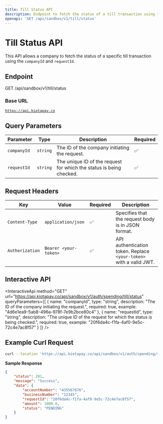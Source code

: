 ```yaml
---
title: Till Status API
description: Endpoint to fetch the status of a till transaction using the `requestId` and `companyId`.
openapi: 'GET /api/sandbox/v1/till/status'
---
```


# Till Status API

This API allows a company to fetch the status of a specific till transaction using the `companyId` and `requestId`.

## Endpoint

GET /api/sandbox/v1/till/status

### Base URL

[`https://api.kiotapay.co`](https://api.kiotapay.co)

## Query Parameters

| Parameter   | Type     | Description                                                         | Required |
| ----------- | -------- | ------------------------------------------------------------------- | -------- |
| `companyId` | `string` | The ID of the company initiating the request.                       | ✅        |
| `requestId` | `string` | The unique ID of the request for which the status is being checked. | ✅        |

## **Request Headers**

| Key             | Value                 | Required | Description                                                        |
| --------------- | --------------------- | -------- | ------------------------------------------------------------------ |
| `Content-Type`  | `application/json`    | ✅        | Specifies that the request body is in JSON format.                 |
| `Authorization` | `Bearer <your-token>` | ✅        | API authentication token. Replace `<your-token>` with a valid JWT. |

## Interactive API

<InteractiveApi
  method="GET"
  url="https://api.kiotapay.co/api/sandbox/v1/auth/spending/till/status"
  queryParameters={[
  {
    name: "companyId",
    type: "string",
    description: "The ID of the company initiating the request.",
    required: true,
    example: "4d6e1ea9-5ab8-496a-978f-7e9b2bce80c4"
  },
  {
    name: "requestId",
    type: "string",
    description: "The unique ID of the request for which the status is being checked.",
    required: true,
    example: "20f6da4c-f1fa-4af0-9e5c-72c4e7ac8f57"
  }
]}
/>

## Example Curl Request

```bash
curl --location 'https://api.kiotapay.co/api/sandbox/v1/auth/spending/till/status?companyId=4d6e1ea9-5ab8-496a-978f-7e9b2bce80c4&requestId=20f6da4c-f1fa-4af0-9e5c-72c4e7ac8f57'
```

**Sample Response**

```json
{
    "status": 201,
    "message": "Success",
    "data": {
        "accountNumber": "435567676",
        "businessNumber": "12345",
        "requestId": "20f6da4c-f1fa-4af0-9e5c-72c4e7ac8f57",
        "amount": 1000.0,
        "status": "PENDING"
    }
}
```